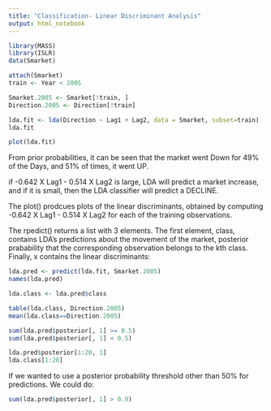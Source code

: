 ```yaml
---
title: "Classification- Linear Discriminant Analysis"
output: html_notebook
---
```



```r
library(MASS)
library(ISLR)
data(Smarket)

```


```r
attach(Smarket)
train <- Year < 2005

Smarket.2005 <- Smarket[!train, ]
Direction.2005 <- Direction[!train]
```

```r
lda.fit <- lda(Direction ~ Lag1 + Lag2, data = Smarket, subset=train)
lda.fit

plot(lda.fit)
```

From prior probabilities, it can be seen that the market went Down for 49% of the Days, and 51% of times, it went UP.

if -0.642 X Lag1 - 0.514 X Lag2 is large, LDA will predict a market increase, and if it is small, then the LDA classifier will predict a DECLINE.

The plot() prodcues plots of the linear discriminants, obtained by computing -0.642 X Lag1 - 0.514 X Lag2 for each of the training observations.

The rpedict() returns a list with 3 elements. The first element, class, contains LDA's predictions about the movement of the market, posterior prabability that the corresponding observation belongs to the kth class.
Finally, x contains the linear discriminants:

```r
lda.pred <- predict(lda.fit, Smarket.2005)
names(lda.pred)

lda.class <- lda.pred$class

table(lda.class, Direction.2005)
mean(lda.class==Direction.2005)

```


```r
sum(lda.pred$posterior[, 1] >= 0.5)
sum(lda.pred$posterior[, 1] < 0.5)

lda.pred$posterior[1:20, 1]
lda.class[1:20]
```

If we wanted to use a posterior probability threshold other than 50% for predictions. We could do:
```r
sum(lda.pred$posterior[, 1] > 0.9)
```


